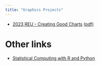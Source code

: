 ```yaml
---
title: "Graphics Projects"
---
```



- [2023 REU - Creating Good Charts](Graphics/2023-REU.html) [(pdf)](Graphics/2023-REU.pdf)


# Other links

- [Statistical Computing with R and Python](https://srvanderplas.github.io/stat-computing-r-python)